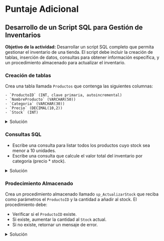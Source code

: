 # Puntaje Adicional

## Desarrollo de un Script SQL para Gestión de Inventarios

**Objetivo de la actividad:** Desarrollar un script SQL completo que permita gestionar el inventario de una tienda. El script debe incluir la creación de tablas, inserción de datos, consultas para obtener información específica, y un procedimiento almacenado para actualizar el inventario.

### Creación de tablas
Crea una tabla llamada `Productos` que contenga las siguientes columnas:
		
	- `ProductoID` (INT, clave primaria, autoincremental)
	- `NombreProducto` (VARCHAR(50))
	- `Categoria` (VARCHAR(30))
	- `Precio` (DECIMAL(10,2))
	- `Stock` (INT)

<details>
    <summary>Solución</summary>
```sql
CREATE DATABASE Tienda;

USE Tienda;

-- Se utiliza el formato de fecha 'Year-Month-Day'
SET DATEFORMAT 'YMD';

-- Creación de tabla Producto con sus 
-- respectivos atributos
CREATE TABLE Productos(
	ProductoID INT IDENTITY,
	NombreProducto VARCHAR(50),
	Categoria VARCHAR(30),
	Precio DECIMAL (10,2),
	Stock INT,
	PRIMARY KEY(ProductoID)
);
```
</details>

### Inserción de Datos
Inserta al menos 5 productos con datos ficticios en la tabla `Productos`.

<details>
    <summary>Solución</summary>
```sql
INSERT INTO Productos(NombreProducto,Categoria,Precio,Stock)
VALUES
('azucar','alimentos',1000,10),
('pan','alimentos',2500,20),
('pilaAA','electronica',5000,15),
('cableUSB','electronica',500,5),
('papel higienico','limpieza',3000,8);
```
</details>

### Consultas SQL

- Escribe una consulta para listar todos los productos cuyo stock sea menor a 10 unidades.
- Escribe una consulta que calcule el valor total del inventario por categoría (precio * stock).

<details>
    <summary>Solución</summary>
```sql
SELECT *
FROM Productos
WHERE Stock < 10;
```

```sql
SELECT Categoria, SUM(Precio * Stock) AS ValorTotalInventario
FROM Productos
GROUP BY Categoria;
```
</details>

### Prodecimiento Almacenado
Crea un procedimiento almacenado llamado `sp_ActualizarStock` que reciba como parámetros el `ProductoID` y la cantidad a añadir al stock. El procedimiento debe:

- Verificar si el `ProductoID` existe.
- Si existe, aumentar la cantidad al `Stock` actual.
- Si no existe, retornar un mensaje de error.

<details>
    <summary>Solución</summary>
```sql
CREATE PROCEDURE sp_ActualizarStock
	@ProductoID INT,
	@NuevaStock INT
AS
BEGIN
	IF EXISTS(SELECT * FROM Productos WHERE ProductoID = @ProductoID)
		BEGIN
			UPDATE Productos
			SET Stock = @NuevaStock
			WHERE ProductoID = @ProductoID;
		END;
	ELSE
		BEGIN
			PRINT 'ERROR El producto no existe'
		END;
END;
```
</details>

